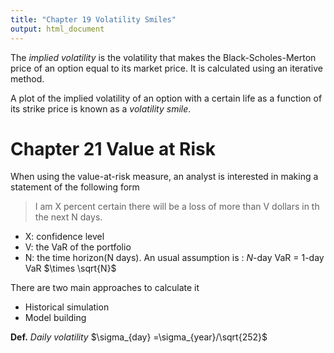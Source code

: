 ```yaml
---
title: "Chapter 19 Volatility Smiles"
output: html_document
---
```


The *implied volatility* is the volatility that makes the Black-Scholes-Merton price of an option equal to its market price. It is calculated using an iterative method.

A plot of the implied volatility of an option with a certain life as a function of its strike price is known as a *volatility smile*.


Chapter 21 Value at Risk
========================

When using the value-at-risk measure, an analyst is interested in making a statement of the following form

> I am X percent certain there will be a loss of more than V dollars in th the next N days.

* X: confidence level
* V: the VaR of the portfolio
* N: the time horizon(N days). An usual assumption is : $N$-day VaR = 1-day VaR $\times \sqrt{N}$

There are two main approaches to calculate it

* Historical simulation
* Model building

**Def.** *Daily volatility* $\sigma_{day} =\sigma_{year}/\sqrt{252}$















